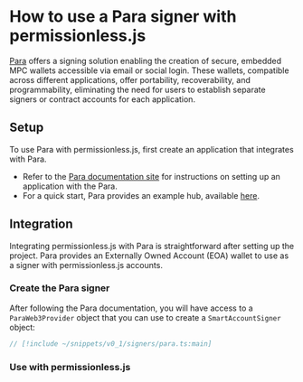 
<VersionWarning version="0.1" />


# How to use a Para signer with permissionless.js

[Para](https://www.getpara.com/) offers a signing solution enabling the creation of secure, embedded MPC wallets accessible via email or social login. These wallets, compatible across different applications, offer portability, recoverability, and programmability, eliminating the need for users to establish separate signers or contract accounts for each application.

## Setup

To use Para with permissionless.js, first create an application that integrates with Para.

- Refer to the [Para documentation site](https://docs.getpara.com/) for instructions on setting up an application with the Para.
- For a quick start, Para provides an example hub, available [here](https://docs.getpara.com/getting-started/examples).

## Integration

Integrating permissionless.js with Para is straightforward after setting up the project. Para provides an Externally Owned Account (EOA) wallet to use as a signer with permissionless.js accounts.

### Create the Para signer
After following the Para documentation, you will have access to a `ParaWeb3Provider` object that you can use to create a `SmartAccountSigner` object:

```typescript
// [!include ~/snippets/v0_1/signers/para.ts:main]
```

### Use with permissionless.js

<SmartAccounts />
